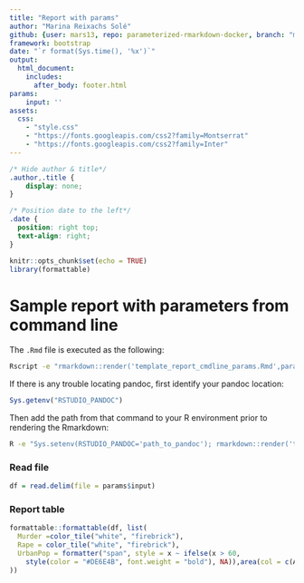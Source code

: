 ```yaml
---
title: "Report with params"
author: "Marina Reixachs Solé"
github: {user: mars13, repo: parameterized-rmarkdown-docker, branch: "main"}
framework: bootstrap
date: "`r format(Sys.time(), '%x')`"
output: 
  html_document:
    includes:
      after_body: footer.html
params:
    input: ''
assets:
  css: 
    - "style.css"
    - "https://fonts.googleapis.com/css2?family=Montserrat"
    - "https://fonts.googleapis.com/css2?family=Inter"
---
```


```css
/* Hide author & title*/
.author,.title {
    display: none;
}

/* Position date to the left*/
.date {
  position: right top;
  text-align: right;
}
```


```r
knitr::opts_chunk$set(echo = TRUE)
library(formattable)
```

# Sample report with parameters from command line

The `.Rmd` file is executed as the following:

```bash
Rscript -e "rmarkdown::render('template_report_cmdline_params.Rmd',params=list('sample_file.tsv'))"
```

If there is any trouble locating pandoc, first identify your pandoc location:

```r
Sys.getenv("RSTUDIO_PANDOC")
```

Then add the path from that command to your R environment prior to rendering the Rmarkdown:

```bash
R -e "Sys.setenv(RSTUDIO_PANDOC='path_to_pandoc'); rmarkdown::render('template_report_cmdline_params.Rmd',params=list('sample_file.tsv'))"
```



### Read file 

```r
df = read.delim(file = params$input)
```

### Report table 

```r
formattable::formattable(df, list(
  Murder =color_tile("white", "firebrick"),
  Rape = color_tile("white", "firebrick"),
  UrbanPop = formatter("span", style = x ~ ifelse(x > 60,
    style(color = "#DE6E4B", font.weight = "bold"), NA)),area(col = c(Assault)) ~ normalize_bar("#7FD1B9", 0.6)
))
```



